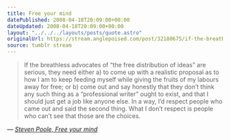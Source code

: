 ```yaml
---
title: Free your mind
datePublished: 2008-04-18T20:09:00+00:00
dateUpdated: 2008-04-18T20:09:00+00:00
layout: "../../../layouts/posts/quote.astro"
originalUrl: https://stream.anglepoised.com/post/32180675/if-the-breathless-advocates-of-the-free
source: tumblr stream
---
```


> If the breathless advocates of “the free distribution of ideas” are serious, they need either a) to come up with a realistic proposal as to how I am to keep feeding myself while giving the fruits of my labours away for free; or b) come out and say honestly that they don’t think any such thing as a “professional writer” ought to exist, and that I should just get a job like anyone else. In a way, I’d respect people who came out and said the second thing. What I don’t respect is people who can’t see that those are the choices.

— <cite>[Steven Poole, _Free your mind_](http://stevenpoole.net/blog/free-your-mind/)</cite>
